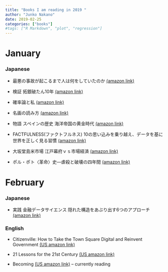 ```yaml
---
title: "Books I am reading in 2019 "
author: "Junko Nakano"
date: 2019-02-25
categories: ["books"]
#tags: ["R Markdown", "plot", "regression"]
---
```



# January

### Japanese

- 最悪の事故が起こるまで人は何をしていたのか [(amazon link)](https://www.amazon.co.jp/dp/4794222939/ref=cm_sw_r_cp_api_i_zCikCbWR8KJ6Z)

- 検証 拓銀破たん10年 [(amazon link)](https://www.amazon.co.jp/dp/4894534606/ref=cm_sw_r_cp_api_i_2dJkCb8H0Z78D)

- 確率論と私 [(amazon link)](https://www.amazon.co.jp/dp/4006003900/ref=cm_sw_r_cp_api_i_VPklCbGA0EDW0)

- 名画の読み方 [(amazon link)](https://www.amazon.co.jp/dp/B07HY9GLZJ/ref=cm_sw_r_cp_awdb_c_UULpCb9GTAW3X)

- 物語 スペインの歴史 海洋帝国の黄金時代 [(amazon link)](https://www.amazon.co.jp/dp/B00LMB05E2/ref=cm_sw_r_cp_awdb_c_pTLpCbY67DNR3)

- FACTFULNESS(ファクトフルネス)  10の思い込みを乗り越え、データを基に世界を正しく見る習慣 [(amazon link)](https://amzn.to/2CryuVx)

- 大坂堂島米市場 江戸幕府ｖｓ市場経済 [(amazon link)](https://www.amazon.co.jp/dp/B07FCBNN33/ref=cm_sw_r_cp_awdb_c_tvEqCbY91WNYM)

- ポル・ポト〈革命〉史―虐殺と破壊の四年間 [(amazon link)](https://www.amazon.co.jp/dp/4062583054/ref=cm_sw_r_oth_api_i_BxEtCbMWC0NEJ)

# February 

### Japanese

- 実践 金融データサイエンス 隠れた構造をあぶり出す6つのアプローチ [(amazon link)](https://www.amazon.co.jp/dp/4532134811/ref=cm_sw_r_oth_api_i_t.VuCb4ST5QM3)

### English 

- Citizenville: How to Take the Town Square Digital and Reinvent Government [(US amazon link)](https://www.amazon.com/Citizenville-Square-Digital-Reinvent-Government/dp/0143124471)

- 21 Lessons for the 21st Century [(US amazon link) ](https://www.amazon.com/Lessons-21st-Century-Yuval-Harari/dp/0525512179)

- Becoming  [(US amazon link) ](https://www.amazon.com/Becoming-Michelle-Obama/dp/1524763136) 
-- currently reading
